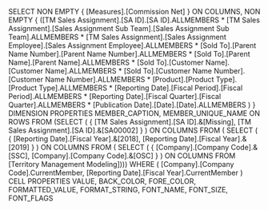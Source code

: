  SELECT NON EMPTY { [Measures].[Commission Net] } ON COLUMNS, 
 NON EMPTY { ([TM Sales Assignment].[SA ID].[SA ID].ALLMEMBERS * 
              [TM Sales Assignment].[Sales Assignment Sub Team].[Sales Assignment Sub Team].ALLMEMBERS * 
              [TM Sales Assignment].[Sales Assignment Employee].[Sales Assignment Employee].ALLMEMBERS * 
              [Sold To].[Parent Name Number].[Parent Name Number].ALLMEMBERS * 
              [Sold To].[Parent Name].[Parent Name].ALLMEMBERS * 
              [Sold To].[Customer Name].[Customer Name].ALLMEMBERS * 
              [Sold To].[Customer Name Number].[Customer Name Number].ALLMEMBERS * 
              [Product].[Product Type].[Product Type].ALLMEMBERS * 
              [Reporting Date].[Fiscal Period].[Fiscal Period].ALLMEMBERS * 
              [Reporting Date].[Fiscal Quarter].[Fiscal Quarter].ALLMEMBERS * 
              [Publication Date].[Date].[Date].ALLMEMBERS ) } 
              DIMENSION PROPERTIES MEMBER_CAPTION, MEMBER_UNIQUE_NAME ON ROWS FROM 
                 (SELECT ( { [TM Sales Assignment].[SA ID].&[Missing], [TM Sales Assignment].[SA ID].&[SA00002] } ) ON COLUMNS 
                     FROM ( SELECT ( { [Reporting Date].[Fiscal Year].&[2018], [Reporting Date].[Fiscal Year].&[2019] } ) ON COLUMNS 
                     FROM ( SELECT ( { [Company].[Company Code].&[SSC], [Company].[Company Code].&[OSC] } ) ON COLUMNS 
                     FROM [Territory Management Modeling]))) 
                     WHERE ( [Company].[Company Code].CurrentMember, [Reporting Date].[Fiscal Year].CurrentMember )
 CELL PROPERTIES VALUE, BACK_COLOR, FORE_COLOR, FORMATTED_VALUE, FORMAT_STRING, FONT_NAME, FONT_SIZE, FONT_FLAGS
